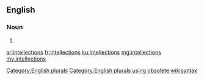 ==English==

===Noun===
{{head|en}}

# {{plural of|intellection}}

[[Category:English plurals]][[Category:English plurals using obsolete wikisyntax]]

[[ar:intellections]]
[[fr:intellections]]
[[ku:intellections]]
[[mg:intellections]]
[[my:intellections]]